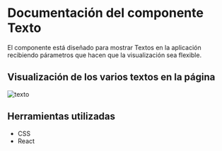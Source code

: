 
<Meta of={TextoStories} name="Docs" />
<Description of={TextoStories} />

# Documentación del componente Texto

El componente está diseñado para mostrar Textos en la aplicación recibiendo párametros que hacen que la visualización sea flexible.

## Visualización de los varios textos en la página

<img src={texto} alt="texto" />

## Herramientas utilizadas

- CSS
- React

<Canvas of={TextoStories.Texto1} />
<Controls of={TextoStories.Texto1} />
